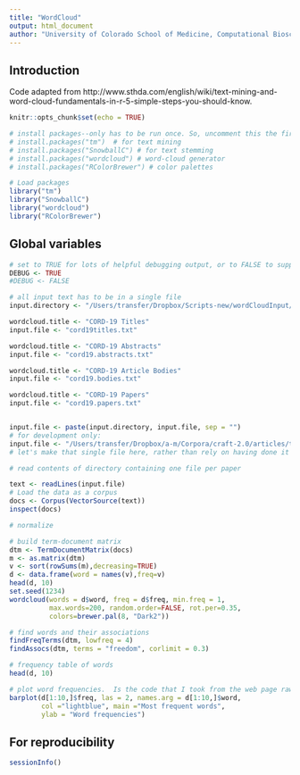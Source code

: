 ```yaml
---
title: "WordCloud"
output: html_document
author: "University of Colorado School of Medicine, Computational Bioscience Program, Biomedical Text Mining Group -- Kevin Bretonnel Cohen (add yourself!)"
---
```


## Introduction

Code adapted from http://www.sthda.com/english/wiki/text-mining-and-word-cloud-fundamentals-in-r-5-simple-steps-you-should-know.

```r
knitr::opts_chunk$set(echo = TRUE)

# install packages--only has to be run once. So, uncomment this the first time that you run the script, and then comment it out again.
# install.packages("tm")  # for text mining
# install.packages("SnowballC") # for text stemming
# install.packages("wordcloud") # word-cloud generator 
# install.packages("RColorBrewer") # color palettes

# Load packages
library("tm")
library("SnowballC")
library("wordcloud")
library("RColorBrewer")

```

## Global variables

```r

# set to TRUE for lots of helpful debugging output, or to FALSE to suppress same
DEBUG <- TRUE
#DEBUG <- FALSE

# all input text has to be in a single file
input.directory <- "/Users/transfer/Dropbox/Scripts-new/wordCloudInput/"

wordcloud.title <- "CORD-19 Titles"
input.file <- "cord19titles.txt"

wordcloud.title <- "CORD-19 Abstracts"
input.file <- "cord19.abstracts.txt"

wordcloud.title <- "CORD-19 Article Bodies"
input.file <- "cord19.bodies.txt"

wordcloud.title <- "CORD-19 Papers"
input.file <- "cord19.papers.txt"


input.file <- paste(input.directory, input.file, sep = "")
# for development only:
input.file <- "/Users/transfer/Dropbox/a-m/Corpora/craft-2.0/articles/txt/17696610.txt"
# let's make that single file here, rather than rely on having done it manually at the command line...

# read contents of directory containing one file per paper

```

```r
text <- readLines(input.file)
# Load the data as a corpus
docs <- Corpus(VectorSource(text))
inspect(docs)

# normalize

# build term-document matrix
dtm <- TermDocumentMatrix(docs)
m <- as.matrix(dtm)
v <- sort(rowSums(m),decreasing=TRUE)
d <- data.frame(word = names(v),freq=v)
head(d, 10)
set.seed(1234)
wordcloud(words = d$word, freq = d$freq, min.freq = 1,
          max.words=200, random.order=FALSE, rot.per=0.35, 
          colors=brewer.pal(8, "Dark2"))
```

```r
# find words and their associations
findFreqTerms(dtm, lowfreq = 4)
findAssocs(dtm, terms = "freedom", corlimit = 0.3)

# frequency table of words
head(d, 10)

# plot word frequencies.  Is the code that I took from the web page raw frequencies?? I think so...
barplot(d[1:10,]$freq, las = 2, names.arg = d[1:10,]$word,
        col ="lightblue", main ="Most frequent words",
        ylab = "Word frequencies")
```

## For reproducibility

```r
sessionInfo()
```

